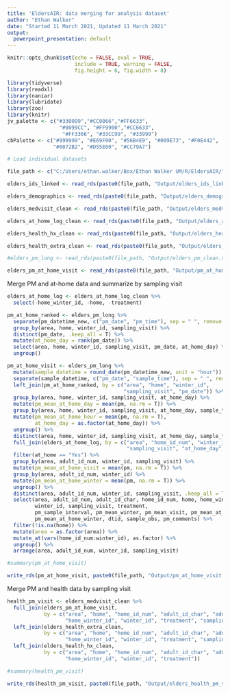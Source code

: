```yaml
---
title: 'EldersAIR: data merging for analysis dataset'
author: "Ethan Walker"
date: "Started 11 March 2021, Updated 11 March 2021"
output:
  powerpoint_presentation: default
---
```


```r
knitr::opts_chunk$set(echo = FALSE, eval = TRUE, 
                      include = TRUE, warning = FALSE,
                      fig.height = 6, fig.width = 8)
```

```r
library(tidyverse)
library(readxl)
library(naniar)
library(lubridate)
library(zoo)
library(knitr)
jv_palette <- c("#330099","#CC0066","#FF6633", 
                 "#0099CC", "#FF9900","#CC6633",
                  "#FF3366", "#33CC99", "#33999")
cbPalette <- c("#999999", "#E69F00", "#56B4E9", "#009E73", "#F0E442", 
               "#0072B2", "#D55E00", "#CC79A7")
```


```r
# Load individual datasets

file_path <- c("C:/Users/ethan.walker/Box/Ethan Walker UM/R/EldersAIR/")

elders_ids_linked <- read_rds(paste0(file_path, "Output/elders_ids_linked.rds")) 

elders_demographics <- read_rds(paste0(file_path, "Output/elders_demographics.rds"))

elders_medvisit_clean <- read_rds(paste0(file_path, "Output/elders_medvisit_clean.rds"))

elders_at_home_log_clean <- read_rds(paste0(file_path, "Output/elders_at_home_log_clean.rds"))

elders_health_hx_clean <- read_rds(paste0(file_path, "Output/elders_health_hx_clean.rds"))

elders_health_extra_clean <- read_rds(paste0(file_path, "Output/elders_health_extra_clean.rds"))

#elders_pm_long <- read_rds(paste0(file_path, "Output/elders_pm_clean.rds")) 

elders_pm_at_home_visit <- read_rds(paste0(file_path, "Output/pm_at_home_visit.rds")) 
```


Merge PM and at-home data and summarize by sampling visit
```r
elders_at_home_log <- elders_at_home_log_clean %>% 
  select(-home_winter_id, -home, -treatment)

pm_at_home_ranked <- elders_pm_long %>% 
  separate(pm_datetime_new, c("pm_date", "pm_time"), sep = " ", remove = F) %>% 
  group_by(area, home, winter_id, sampling_visit) %>% 
  distinct(pm_date, .keep_all = T) %>% 
  mutate(at_home_day = rank(pm_date)) %>% 
  select(area, home, winter_id, sampling_visit, pm_date, at_home_day) %>% 
  ungroup()

pm_at_home_visit <- elders_pm_long %>% 
  mutate(sample_datetime = round_date(pm_datetime_new, unit = "hour")) %>% 
  separate(sample_datetime, c("pm_date", "sample_time"), sep = " ", remove = F) %>% 
  left_join(pm_at_home_ranked, by = c("area", "home", "winter_id", 
                                      "sampling_visit", "pm_date")) %>% 
  group_by(area, home, winter_id, sampling_visit, at_home_day) %>% 
  mutate(pm_mean_at_home_day = mean(pm, na.rm = T)) %>% 
  group_by(area, home, winter_id, sampling_visit, at_home_day, sample_time) %>% 
  mutate(pm_mean_at_home_hour = mean(pm, na.rm = T),
         at_home_day = as.factor(at_home_day)) %>% 
  ungroup() %>% 
  distinct(area, home, winter_id, sampling_visit, at_home_day, sample_time, .keep_all = T) %>% 
  full_join(elders_at_home_log, by = c("area", "home_id_num", "winter_id", 
                                       "sampling_visit", "at_home_day", "sample_time")) %>% 
  filter(at_home == "Yes") %>% 
  group_by(area, adult_id_num, winter_id, sampling_visit) %>% 
  mutate(pm_mean_at_home_visit = mean(pm, na.rm = T)) %>% 
  group_by(area, adult_id_num, winter_id) %>% 
  mutate(pm_mean_at_home_winter = mean(pm, na.rm = T)) %>% 
  ungroup() %>% 
  distinct(area, adult_id_num, winter_id, sampling_visit, .keep_all = T) %>% 
  select(area, adult_id_num, adult_id_char, home_id_num, home, home_winter_id,
         winter_id, sampling_visit, treatment,
         pm_sample_interval, pm_mean_winter, pm_mean_visit, pm_mean_at_home_visit,
         pm_mean_at_home_winter, dtid, sample_obs, pm_comments) %>% 
  filter(!is.na(home)) %>% 
  mutate(area = as.factor(area)) %>% 
  mutate_at(vars(home_id_num:winter_id), as.factor) %>% 
  ungroup() %>% 
  arrange(area, adult_id_num, winter_id, sampling_visit)

#summary(pm_at_home_visit)

write_rds(pm_at_home_visit, paste0(file_path, "Output/pm_at_home_visit.rds"))
```

Merge PM and health data by sampling visit
```r
health_pm_visit <- elders_medvisit_clean %>% 
  full_join(elders_pm_at_home_visit,
            by = c("area", "home", "home_id_num", "adult_id_char", "adult_id_num",
                   "home_winter_id", "winter_id", "treatment", "sampling_visit")) %>% 
  left_join(elders_health_extra_clean,
            by = c("area", "home", "home_id_num", "adult_id_char", "adult_id_num",
                   "home_winter_id", "winter_id", "treatment", "sampling_visit")) %>% 
  left_join(elders_health_hx_clean,
            by = c("area", "home", "home_id_num", "adult_id_char", "adult_id_num",
                   "home_winter_id", "winter_id", "treatment")) 

#summary(health_pm_visit)

write_rds(health_pm_visit, paste0(file_path, "Output/elders_health_pm_visit_dataset.rds"))
```


